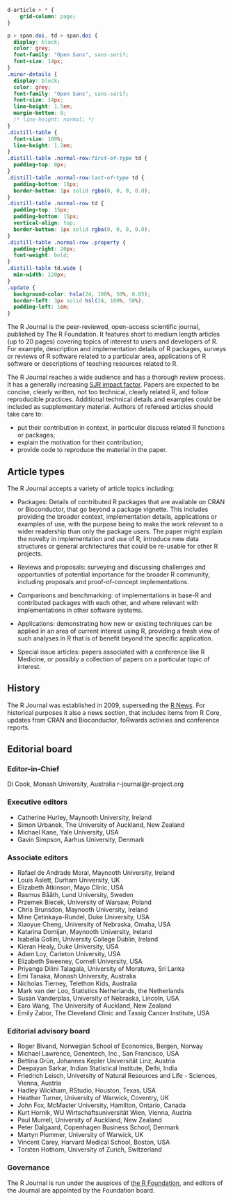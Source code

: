 ```css
d-article > * {
    grid-column: page;
}

p > span.doi, td > span.doi {
  display: block;
  color: grey;
  font-family: "Open Sans", sans-serif;
  font-size: 14px;
}
.minor-details {
  display: block;
  color: grey;
  font-family: "Open Sans", sans-serif;
  font-size: 14px;
  line-height: 1.5em;
  margin-bottom: 0;
  /* line-height: normal; */
}
.distill-table {
  font-size: 100%;
  line-height: 1.2em;
}
.distill-table .normal-row:first-of-type td {
  padding-top: 0px;
}
.distill-table .normal-row:last-of-type td {
  padding-bottom: 10px;
  border-bottom: 1px solid rgba(0, 0, 0, 0.0);
}
.distill-table .normal-row td {
  padding-top: 15px;
  padding-bottom: 15px;
  vertical-align: top;
  border-bottom: 1px solid rgba(0, 0, 0, 0.0);
}
.distill-table .normal-row .property {
  padding-right: 20px;
  font-weight: bold;
}
.distill-table td.wide {
  min-width: 120px;
}
.update {
  background-color: hsla(24, 100%, 50%, 0.05); 
  border-left: 3px solid hsl(24, 100%, 50%); 
  padding-left: 1em;
}
```

The R Journal is the peer-reviewed, open-access scientific journal, published by The R Foundation. It features short to medium length articles (up to 20 pages) covering topics of interest to users and developers of R. For example, description and implementation details of R packages, surveys or reviews of R software related to a particular area, applications of R software or descriptions of teaching resources related to R. 

The R Journal reaches a wide audience and has a thorough review process. It has a generally increasing [SJR impact factor](https://www.scimagojr.com/journalsearch.php?q=21100255423&amp;tip=sid&amp;exact=no). Papers are expected to be concise, clearly written, not too technical, clearly related R, and follow reproducible practices. Additional technical details and examples could be included as supplementary material. Authors of refereed articles should take care to:

* put their contribution in context, in particular discuss related R functions or packages;
* explain the motivation for their contribution;
* provide code to reproduce the material in the paper. </td>

## Article types

The R Journal accepts a variety of article topics including:

<!-- Following revision of the content description of The R Journal, from January 2017 submitted articles may include: -->

- Packages: Details of contributed R packages that are available on CRAN or Bioconductor, that go beyond a package vignette. This includes providing the broader context, implementation details, applications or examples of use, with the purpose being to make the work relevant to a wider readership than only the package users. The paper might explain the novelty in implementation and use of R, introduce new data structures or general architectures that could be re-usable for other R projects.

- Reviews and proposals: surveying and discussing challenges and opportunities of potential importance for the broader R community, including proposals and proof-of-concept implementations.

- Comparisons and benchmarking: of implementations in base-R and contributed packages with each other, and where relevant with implementations in other software systems.

- Applications: demonstrating how new or existing techniques can be applied in an area of current interest using R, providing a fresh view of such analyses in R that is of benefit beyond the specific application.

- Special issue articles: papers associated with a conference like R Medicine, or possibly a collection of papers on a particular topic of interest.

## History

The R Journal was established in 2009, superseding the [R News](http://www.r-project.org/doc/Rnews/index.html).  For historical purposes it also a news section, that includes items from R Core, updates from CRAN and Bioconductor, foRwards activiies and conference reports.

## Editorial board

### Editor-in-Chief

Di Cook, Monash University, Australia
r-journal@r-project.org

### Executive editors

- Catherine Hurley, Maynooth University, Ireland
- Simon Urbanek, The University of Auckland, New Zealand
- Michael Kane, Yale University, USA 
- Gavin Simpson, Aarhus University, Denmark

### Associate editors

- Rafael de Andrade Moral, Maynooth University, Ireland
- Louis Aslett, Durham University, UK 
- Elizabeth Atkinson, Mayo Clinic, USA
- Rasmus Bååth, Lund University, Sweden
- Przemek Biecek, University of Warsaw, Poland
- Chris Brunsdon, Maynooth University, Ireland
- Mine Çetinkaya-Rundel, Duke University, USA
- Xiaoyue Cheng, University of Nebraska, Omaha, USA
- Katarina Domijan, Maynooth University, Ireland
- Isabella Gollini, University College Dublin, Ireland
- Kieran Healy, Duke University, USA
- Adam Loy, Carleton University, USA 
- Elizabeth Sweeney, Cornell University, USA
- Priyanga Dilini Talagala, University of Moratuwa, Sri Lanka
- Emi Tanaka, Monash University, Australia
- Nicholas Tierney, Telethon Kids, Australia
- Mark van der Loo, Statistics Netherlands, the Netherlands
- Susan Vanderplas, University of Nebraska, Lincoln, USA
- Earo Wang, The University of Auckland, New Zealand
- Emily Zabor, The Cleveland Clinic and Tassig Cancer Institute, USA

### Editorial advisory board

- Roger Bivand, Norwegian School of Economics, Bergen, Norway
- Michael Lawrence, Genentech, Inc., San Francisco, USA
- Bettina Grün, Johannes Kepler Universität Linz, Austria
- Deepayan Sarkar, Indian Statistical Institute, Delhi, India
- Friedrich Leisch, University of Natural Resources and Life - Sciences, Vienna, Austria
- Hadley Wickham, RStudio, Houston, Texas, USA
- Heather Turner, University of Warwick, Coventry, UK
- John Fox, McMaster University, Hamilton, Ontario, Canada
- Kurt Hornik, WU Wirtschaftsuniversität Wien, Vienna, Austria
- Paul Murrell, University of Auckland, New Zealand
- Peter Dalgaard, Copenhagen Business School, Denmark
- Martyn Plummer, University of Warwick, UK
- Vincent Carey, Harvard Medical School, Boston, USA
- Torsten Hothorn, University of Zurich, Switzerland

### Governance

The R Journal is run under the auspices of [the R Foundation](https://www.r-project.org/foundation/), and editors of the Journal are appointed by the Foundation board.
